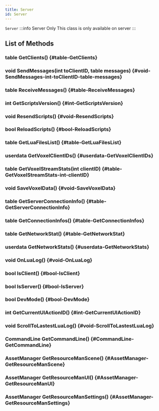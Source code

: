 ```yaml
---
title: Server
id: Server
---
```

`Server`
:::info Server Only
This class is only available on server
:::

## List of Methods

### table GetClients() {#table-GetClients}

### void SendMessages(int toClientID, table messages) {#void-SendMessages-int-toClientID-table-messages}

### table ReceiveMessages() {#table-ReceiveMessages}

### int GetScriptsVersion() {#int-GetScriptsVersion}

### void ResendScripts() {#void-ResendScripts}

### bool ReloadScripts() {#bool-ReloadScripts}

### table GetLuaFilesList() {#table-GetLuaFilesList}

### userdata GetVoxelClientIDs() {#userdata-GetVoxelClientIDs}

### table GetVoxelStreamStats(int clientID) {#table-GetVoxelStreamStats-int-clientID}

### void SaveVoxelData() {#void-SaveVoxelData}

### table GetServerConnectionInfo() {#table-GetServerConnectionInfo}

### table GetConnectionInfos() {#table-GetConnectionInfos}

### table GetNetworkStat() {#table-GetNetworkStat}

### userdata GetNetworkStats() {#userdata-GetNetworkStats}

### void OnLuaLog() {#void-OnLuaLog}

### bool IsClient() {#bool-IsClient}

### bool IsServer() {#bool-IsServer}

### bool DevMode() {#bool-DevMode}

### int GetCurrentUIActionID() {#int-GetCurrentUIActionID}

### void ScrollToLastestLuaLog() {#void-ScrollToLastestLuaLog}

### CommandLine GetCommandLine() {#CommandLine-GetCommandLine}

### AssetManager GetResourceManScene() {#AssetManager-GetResourceManScene}

### AssetManager GetResourceManUI() {#AssetManager-GetResourceManUI}

### AssetManager GetResourceManSettings() {#AssetManager-GetResourceManSettings}

